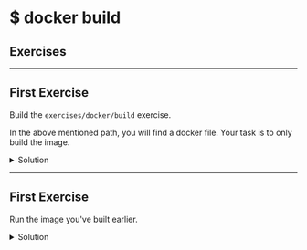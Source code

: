 <!-- SUBTITLE: Docker - Build - Exercises -->

<Layout header>

# $ docker build

## Exercises

</Layout>

---

<Layout>

## First Exercise

Build the `exercises/docker/build` exercise.

In the above mentioned path, you will find a docker file. Your task is to only build the image.

<details>

<summary>Solution</summary> 

```sh
$ docker build -t &lt;name&gt; .
```

</details>

</Layout>

---

<Layout>

## First Exercise

Run the image you've built earlier.

<details>

<summary>Solution</summary> 

```sh
$ docker run &lt;name&gt;
```

</details>

</Layout>